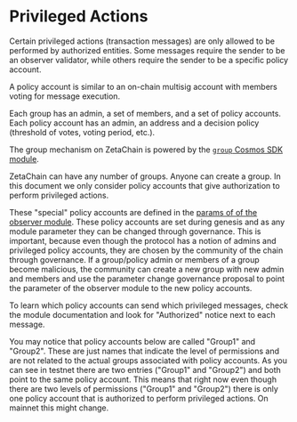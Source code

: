 

# Privileged Actions

Certain privileged actions (transaction messages) are only allowed to be
performed by authorized entities. Some messages require the sender to be an
observer validator, while others require the sender to be a specific policy
account.

A policy account is similar to an on-chain multisig account with members voting
for message execution.

Each group has an admin, a set of members, and a set of policy accounts. Each
policy account has an admin, an address and a decision policy (threshold of
votes, voting period, etc.).

The group mechanism on ZetaChain is powered by the [`group` Cosmos SDK
module](https://docs.cosmos.network/v0.46/modules/group/).

ZetaChain can have any number of groups. Anyone can create a group. In this
document we only consider policy accounts that give authorization to perform
privileged actions.

These "special" policy accounts are defined in the [params of of the observer
module](https://zetachain-athens.blockpi.network/lcd/v1/public/zeta-chain/observer/params).
These policy accounts are set during genesis and as any module parameter they
can be changed through governance. This is important, because even though the
protocol has a notion of admins and privileged policy accounts, they are chosen
by the community of the chain through governance. If a group/policy admin or
members of a group become malicious, the community can create a new group with
new admin and members and use the parameter change governance proposal to point
the parameter of the observer module to the new policy accounts.

To learn which policy accounts can send which privileged messages, check the
module documentation and look for "Authorized" notice next to each message.

<Alert variant="note"> You may notice that policy accounts below are called
  "Group1" and "Group2". These are just names that indicate the level of
  permissions and are not related to the actual groups associated with policy
  accounts. As you can see in testnet there are two entries ("Group1" and
  "Group2") and both point to the same policy account. This means that right now
  even though there are two levels of permissions ("Group1" and "Group2") there
is only one policy account that is authorized to perform privileged actions. On
mainnet this might change. </Alert>

<AdminPolicy />
